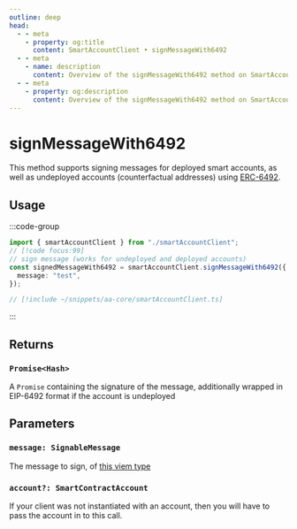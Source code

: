 ```yaml
---
outline: deep
head:
  - - meta
    - property: og:title
      content: SmartAccountClient • signMessageWith6492
  - - meta
    - name: description
      content: Overview of the signMessageWith6492 method on SmartAccountClient
  - - meta
    - property: og:description
      content: Overview of the signMessageWith6492 method on SmartAccountClient
---
```


# signMessageWith6492

This method supports signing messages for deployed smart accounts, as well as undeployed accounts (counterfactual addresses) using [ERC-6492](https://eips.ethereum.org/EIPS/eip-6492).

## Usage

:::code-group

```ts [example.ts]
import { smartAccountClient } from "./smartAccountClient";
// [!code focus:99]
// sign message (works for undeployed and deployed accounts)
const signedMessageWith6492 = smartAccountClient.signMessageWith6492({
  message: "test",
});
```

```ts [smartAccountClient.ts]
// [!include ~/snippets/aa-core/smartAccountClient.ts]
```

:::

## Returns

### `Promise<Hash>`

A `Promise` containing the signature of the message, additionally wrapped in EIP-6492 format if the account is undeployed

## Parameters

### `message: SignableMessage`

The message to sign, of [this viem type](https://viem.sh/docs/actions/wallet/signMessage#message)

### `account?: SmartContractAccount`

If your client was not instantiated with an account, then you will have to pass the account in to this call.
